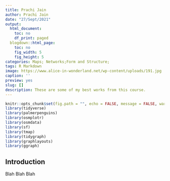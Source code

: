 ```yaml
---
title: Prachi Jain
author: Prachi Jain
date: "27/Sept/2021"
output:
  html_document:
    toc: no
    df_print: paged
  blogdown::html_page:
    toc: no
    fig_width: 5
    fig_height: 5
categories: Maps; Networks;Form and Structure;
tags: R Markdown
image: https://www.alice-in-wonderland.net/wp-content/uploads/191.jpg
caption: ''
preview: yes
slug: []
description: These are some of my best works from this course.
---
```


```r
knitr::opts_chunk$set(fig.path = "", echo = FALSE, message = FALSE, warning = FALSE)
library(tidyverse)
library(palmerpenguins)
library(osmplotr)
library(osmdata)
library(sf)
library(tmap)
library(tidygraph)
library(graphlayouts)
library(ggraph)

```

## Introduction

Blah Blah Blah
